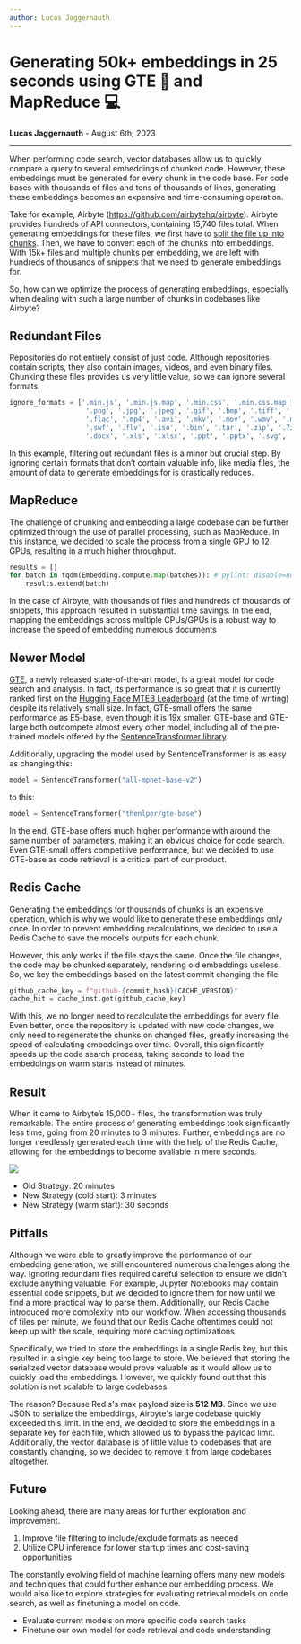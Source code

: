 ```yaml
---
author: Lucas Jaggernauth
---
```


# **Generating 50k+ embeddings in 25 seconds using GTE 🧠 and MapReduce 💻**

**Lucas Jaggernauth** - August 6th, 2023

---

When performing code search, vector databases allow us to quickly compare a query to several embeddings of chunked code. However, these embeddings must be generated for every chunk in the code base. For code bases with thousands of files and tens of thousands of lines, generating these embeddings becomes an expensive and time-consuming operation.

Take for example, Airbyte (https://github.com/airbytehq/airbyte). Airbyte provides hundreds of API connectors, containing 15,740 files total. When generating embeddings for these files, we first have to [split the file up into chunks](https://docs.sweep.dev/blogs/chunking-2m-files). Then, we have to convert each of the chunks into embeddings. With 15k+ files and multiple chunks per embedding, we are left with hundreds of thousands of snippets that we need to generate embeddings for.

So, how can we optimize the process of generating embeddings, especially when dealing with such a large number of chunks in codebases like Airbyte?

## Redundant Files

Repositories do not entirely consist of just code. Although repositories contain scripts, they also contain images, videos, and even binary files. Chunking these files provides us very little value, so we can ignore several formats.

```python
ignore_formats = ['.min.js', '.min.js.map', '.min.css', '.min.css.map', '.tfstate', '.tfstate.backup',
                   '.png', '.jpg', '.jpeg', '.gif', '.bmp', '.tiff', '.ico', '.mp3', '.wav', '.wma', '.ogg',
                   '.flac', '.mp4', '.avi', '.mkv', '.mov', '.wmv', '.m4a', '.m4v', '.3gp', '.3g2', '.rm',
                   '.swf', '.flv', '.iso', '.bin', '.tar', '.zip', '.7z', '.gz', '.rar', '.pdf', '.doc',
                   '.docx', '.xls', '.xlsx', '.ppt', '.pptx', '.svg', '.parquet', '.pyc', '.pub', '.pem']
```

In this example, filtering out redundant files is a minor but crucial step. By ignoring certain formats that don’t contain valuable info, like media files, the amount of data to generate embeddings for is drastically reduces.

## MapReduce

The challenge of chunking and embedding a large codebase can be further optimized through the use of parallel processing, such as MapReduce. In this instance, we decided to scale the process from a single GPU to 12 GPUs, resulting in a much higher throughput.

```python
results = []
for batch in tqdm(Embedding.compute.map(batches)): # pylint: disable=no-member
    results.extend(batch)
```

In the case of Airbyte, with thousands of files and hundreds of thousands of snippets, this approach resulted in substantial time savings. In the end, mapping the embeddings across multiple CPUs/GPUs is a robust way to increase the speed of embedding numerous documents

## Newer Model

[GTE](https://huggingface.co/thenlper/gte-base), a newly released state-of-the-art model, is a great model for code search and analysis. In fact, its performance is so great that it is currently ranked first on the [Hugging Face MTEB Leaderboard](https://huggingface.co/spaces/mteb/leaderboard) (at the time of writing) despite its relatively small size. In fact, GTE-small offers the same performance as E5-base, even though it is 19x smaller. GTE-base and GTE-large both outcompete almost every other model, including all of the pre-trained models offered by the [SentenceTransformer library](https://www.sbert.net/).

Additionally, upgrading the model used by SentenceTransformer is as easy as changing this:
```python
model = SentenceTransformer("all-mpnet-base-v2")
```
to this:
```python
model = SentenceTransformer("thenlper/gte-base")
```

In the end, GTE-base offers much higher performance with around the same number of parameters, making it an obvious choice for code search. Even GTE-small offers competitive performance, but we decided to use GTE-base as code retrieval is a critical part of our product.

## Redis Cache

Generating the embeddings for thousands of chunks is an expensive operation, which is why we would like to generate these embeddings only once. In order to prevent embedding recalculations, we decided to use a Redis Cache to save the model’s outputs for each chunk.

However, this only works if the file stays the same. Once the file changes, the code may be chunked separately, rendering old embeddings useless. So, we key the embeddings based on the latest commit changing the file.

```python
github_cache_key = f"github-{commit_hash}{CACHE_VERSION}"
cache_hit = cache_inst.get(github_cache_key)
```

With this, we no longer need to recalculate the embeddings for every file. Even better, once the repository is updated with new code changes, we only need to regenerate the chunks on changed files, greatly increasing the speed of calculating embeddings over time. Overall, this significantly speeds up the code search process, taking seconds to load the embeddings on warm starts instead of minutes.

## Result

When it came to Airbyte’s 15,000+ files, the transformation was truly remarkable. The entire process of generating embeddings took significantly less time, going from 20 minutes to 3 minutes. Further, embeddings are no longer needlessly generated each time with the help of the Redis Cache, allowing for the embeddings to become available in mere seconds.

<img src="https://github.com/sweepai/sweep/blob/b388389de056b62eae2c93879d95f9e5633abb9b/.assets/airbyte_embedding_time.png?raw=true"></img>
- Old Strategy: 20 minutes
- New Strategy (cold start): 3 minutes
- New Strategy (warm start): 30 seconds

## Pitfalls

Although we were able to greatly improve the performance of our embedding generation, we still encountered numerous challenges along the way. Ignoring redundant files required careful selection to ensure we didn’t exclude anything valuable. For example, Jupyter Notebooks may contain essential code snippets, but we decided to ignore them for now until we find a more practical way to parse them. Additionally, our Redis Cache introduced more complexity into our workflow. When accessing thousands of files per minute, we found that our Redis Cache oftentimes could not keep up with the scale, requiring more caching optimizations.

Specifically, we tried to store the embeddings in a single Redis key, but this resulted in a single key being too large to store. We believed that storing the serialized vector database would prove valuable as it would allow us to quickly load the embeddings. However, we quickly found out that this solution is not scalable to large codebases.

The reason? Because Redis's max payload size is **512 MB**. Since we use JSON to serialize the embeddings, Airbyte's large codebase quickly exceeded this limit. In the end, we decided to store the embeddings in a separate key for each file, which allowed us to bypass the payload limit. Additionally, the vector database is of little value to codebases that are constantly changing, so we decided to remove it from large codebases altogether.

## Future

Looking ahead, there are many areas for further exploration and improvement.

1. Improve file filtering to include/exclude formats as needed
2. Utilize CPU inference for lower startup times and cost-saving opportunities

The constantly evolving field of machine learning offers many new models and techniques that could further enhance our embedding process. We would also like to explore strategies for evaluating retrieval models on code search, as well as finetuning a model on code.

- Evaluate current models on more specific code search tasks
- Finetune our own model for code retrieval and code understanding